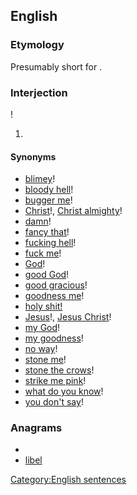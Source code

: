 ==English==
===Etymology===
Presumably short for {{term|I'll be damned}}.
===Interjection===
{{en-intj|head=[[I'll]] [[be]]}}!

# {{idiom}} {{non-gloss definition|Expressing [[surprise]].}}

====Synonyms====
<!--many more could be added: perhaps this is a good candidate for an extensive WikiSaurus entry, if there is not one already--><!--copied from the synonyms section at [[I'll be a monkey's uncle]]-->
*[[blimey]]! {{qualifier|UK}}
*[[bloody hell]]! {{qualifier|coarse UK slang}}
*[[bugger me]]! {{qualifier|taboo UK slang}}
*[[Christ]]!, [[Christ almighty]]!
*[[damn]]!
*[[fancy that]]!
*[[fucking hell]]! {{qualifier|taboo slang}}
*[[fuck me]]! {{qualifier|taboo slang}}
*[[God]]!
*[[good God]]!
*[[good gracious]]!
*[[goodness me]]!
*[[holy shit!]]
*[[Jesus]]!, [[Jesus Christ]]!
*[[my God]]!
*[[my goodness]]!
*[[no way]]!
*[[stone me]]!
*[[stone the crows]]!
*[[strike me pink]]!
*[[what do you know]]!
*[[you don't say]]!

===Anagrams===
* {{alphagram|beill}}
* [[libel#English|libel]]


[[Category:English sentences]]